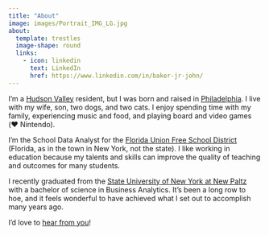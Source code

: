 ```yaml
---
title: "About"
image: images/Portrait_IMG_LG.jpg
about:
  template: trestles
  image-shape: round
  links:
    - icon: linkedin
      text: LinkedIn
      href: https://www.linkedin.com/in/baker-jr-john/
---
```

I'm a [Hudson Valley](https://travelhudsonvalley.com/) resident, but I was born and raised in [Philadelphia](https://www.visitphilly.com/). I live with my wife, son, two dogs, and two cats. I enjoy spending time with my family, experiencing music and food, and playing board and video games (❤️ Nintendo).

I'm the School Data Analyst for the <a href="https://www.floridaufsd.org/" title="Florida Union Free School District" target="_blank">Florida Union Free School District</a> (Florida, as in the town in New York, not the state). I like working in education because my talents and skills can improve the quality of teaching and outcomes for many students.

I recently graduated from the <a href="https://www.newpaltz.edu/" title="SUNY New Paltz | the State University of New York at New Paltz" target="_blank">State University of New York at New Paltz</a> with a bachelor of science in Business Analytics. It’s been a long row to hoe, and it feels wonderful to have achieved what I set out to accomplish many years ago.

I'd love to [hear from you](../contact)!
